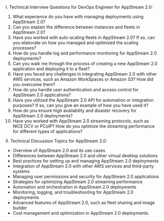 

I. Technical Interview Questions for DevOps Engineer for AppStream 2.0:
1. What experience do you have with managing deployments using AppStream 2.0?
2. Can you explain the difference between instances and fleets in AppStream 2.0?
3. Have you worked with auto-scaling fleets in AppStream 2.0? If so, can you elaborate on how you managed and optimized the scaling processes?
4. How do you handle log and performance monitoring for AppStream 2.0 deployments?
5. Can you walk me through the process of creating a new AppStream 2.0 application and deploying it to a fleet?
6. Have you faced any challenges in integrating AppStream 2.0 with other AWS services, such as Amazon WorkSpaces or Amazon S3? How did you overcome them?
7. How do you handle user authentication and access control for AppStream 2.0 applications?
8. Have you utilized the AppStream 2.0 API for automation or integration purposes? If so, can you give an example of how you have used it?
9. How do you ensure high availability and disaster recovery for AppStream 2.0 deployments?
10. Have you worked with AppStream 2.0 streaming protocols, such as NICE DCV or PCoIP? How do you optimize the streaming performance for different types of applications?

II. Technical Discussion Topics for AppStream 2.0:
- Overview of AppStream 2.0 and its use cases
- Differences between AppStream 2.0 and other virtual desktop solutions
- Best practices for setting up and managing AppStream 2.0 deployments
- Integration of AppStream 2.0 with other AWS services and third-party systems
- Managing user permissions and security for AppStream 2.0 applications
- Strategies for optimizing AppStream 2.0 streaming performance
- Automation and orchestration in AppStream 2.0 deployments
- Monitoring, logging, and troubleshooting for AppStream 2.0 deployments
- Advanced features of AppStream 2.0, such as fleet sharing and image builder
- Cost management and optimization in AppStream 2.0 deployments.